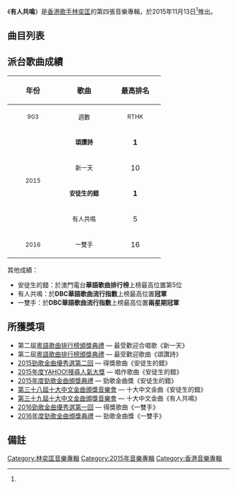 {{Album infobox | <!-- See Wikipedia:WikiProject_Albums -->
|  Name        = 有人共鳴
|  Type        = 大碟
|  Artist      = [[林奕匡|林奕匡]]
|  Cover       = Phil Lam Someone Resonance.jpg
|  Released    = 2015年11月13日<ref name="sky">[http://skymusic.com.hk/?p=56402 林 奕匡Phil Lam2015年全新個人創作大碟"有人共鳴"]{{zh-hant}}</ref>
|  Recorded    = 2014年－2015年
|  Genre       = 粵語、國語
|  Length      = 36:11
|  Label       = [[索尼音樂娛樂_(香港)|Sony Music]]
|  Last album  = [[3_(林奕匡EP)|3]]<br>（2014年）
|  This album  = '''有人共鳴'''<br>（2015年）
|  Next album  = [[小眾情人|小眾情人]]<br>（2016年）
}}

《'''有人共鳴'''》是[[香港|香港]][[歌手|歌手]][[林奕匡|林奕匡]]的第四張音樂專輯，於2015年11月13日<ref name="sky" />推出。

== 曲目列表 ==
{{tracklist
| headline = 
| total_length = 36:11
| title_width = 16%

| title1 = 安徒生的錯
| music1 = [[林奕匡|林奕匡]]
| lyrics1 = [[藍奕邦|藍奕邦]]
| arranger1 = [[Edward_Chan|Edward Chan]]
| producer1 = Edward Chan
| longnote1 = 第三主打
| length1 = 4:02

| title2 = 有人共鳴
| music2 = 林奕匡
| lyrics2 = [[林若寧|林若寧]]
| arranger2 = Edward Chan
| producer2 = Edward Chan
| longnote2 = 第四主打
| length2 = 3:38

| title3 = 頌讚詩
| music3 = 林奕匡
| lyrics3 = [[陳詠謙|陳詠謙]]
| arranger3 = Edward Chan<br>[[Cousin_Fung|Cousin Fung]]<br>[[黃兆銘|黃兆銘]]
| producer3 = Edward Chan
| longnote3 = 第一主打
| length3 = 4:00

| title4 = 不相為謀
| music4 = 林奕匡
| lyrics4 = [[林寶_(作詞家)|林寶]]
| arranger4 = Edward Chan
| producer4 = Edward Chan
| longnote4 = 
| length4 = 3:59

| title5 = 一雙手
| music5 = 林奕匡
| lyrics5 = 陳詠謙
| arranger5 = [[雷柏熹|雷柏熹]]
| producer5 = Edward Chan
| longnote5 = 第五主打
| length5 = 3:31

| title6 = 新一天
| music6 = [[Robynn_&_Kendy|Robynn & Kendy]]<br>林奕匡
| lyrics6 = 陳詠謙<br>（Rap詞：[[葉晴晴|Robynn]]）
| arranger6 = Edward Chan<br>[[李一丁|李一丁]]
| producer6 = Edward Chan<br>李一丁
| note6 = [[Robynn_&_Kendy|Robynn & Kendy]]合唱
| longnote6 = 第二主打
| length6 = 4:21

| title7 = 忘詞
| music7 = 林奕匡
| lyrics7 = [[管啟源|管啟源]]
| arranger7 = [[張學瀚|張學瀚]]
| producer7 = [[陳建騏|陳建騏]]
| note7 = 國
| longnote7 = 
| length7 = 4:02

| title8 = 跪下
| music8 = 林奕匡
| lyrics8 = [[陳樂融|陳樂融]]
| arranger8 = [[袁偉翔|袁偉翔]]
| producer8 = 陳建騏
| note8 = 國
| longnote8 = 
| length8 = 4:25

| title9 = 小眾情人
| music9 = 林奕匡<br>[[T-ma|T-ma]]
| lyrics9 = [[李怡萱|李怡萱]]
| arranger9 = Edward Chan<br>T-ma
| producer9 = 陳建騏
| note9 = 國
| longnote9 = 《Goodman》國語版
| length9 = 4:10
}}

== 派台歌曲成績 ==
{| class="wikitable"
!align="center" rowspan="2" | 年份
!align="center" rowspan="2" | 歌曲
!align="center" colspan="8" | 最高排名
|-
!width="100"|<small>903</small> !! width="100"|<small>週數</small> !! width="100"|<small>RTHK</small> !! width="100"|<small>週數</small> !! width="100"|<small>997</small> !! width="100"|<small>週數</small> !! width="100"|<small>TVB</small> !! width="100"|<small>週數</small>
|-
|align="center" rowspan="4"| <small>2015</small> ||align="center"| <small>'''頌讚詩'''</small> ||align="center"| '''1''' ||align="center"| 10 ||align="center"| '''1''' ||align="center"| 10 ||align="center"| '''1''' ||align="center"| 6 ||align="center"| '''1''' ||align="center"| 4
|-
|align="center"| <small>新一天</small> ||align="center"| 10 ||align="center"| 5 ||align="center"| 2 ||align="center"| 6 ||align="center"| 3 ||align="center"| 3 ||align="center"| - ||align="center"| -
|-
| <small>'''安徒生的錯'''</small> ||align="center"| '''1''' ||align="center"| 7 ||align="center"| '''1''' ||align="center"| 8 ||align="center"| '''1''' ||align="center"| 4 ||align="center"| '''1''' ||align="center"| 7
|-
|align="center"| <small>有人共鳴</small> ||align="center"| 5 ||align="center"| 8 ||align="center"| '''1''' ||align="center"| 7 ||align="center"| 2 ||align="center"| 5 ||align="center"| - ||align="center"| -
|-
|align="center"| <small>2016</small> ||align="center"| <small>一雙手</small> ||align="center"| 16 ||align="center"| 2 ||align="center"| '''1''' ||align="center"| 9 ||align="center"| '''1''' ||align="center"| 6 ||align="center"| '''1''' ||align="center"| 3
|}

其他成績：
*安徒生的錯：於澳門電台'''華語歌曲排行榜'''上榜最高位置第5位
*有人共鳴：於'''DBC華語歌曲流行指數'''上榜最高位置'''冠軍'''
*一雙手：於'''DBC華語歌曲流行指數'''上榜最高位置'''兩星期冠軍'''

==所獲獎項==
*第二屆[[粵語歌曲排行榜頒獎典禮|粵語歌曲排行榜頒獎典禮]] — 最受歡迎合唱歌《新一天》
*第二屆[[粵語歌曲排行榜頒獎典禮|粵語歌曲排行榜頒獎典禮]] — 最受歡迎歌曲‬《頌讚詩‬》
*[[2015年勁歌金曲優秀選第二回得獎名單|2015勁歌金曲優秀選第二回]] — 得獎歌曲‬《安徒生的錯》
*[[2015年度YAHOO!搜尋人氣大獎得獎名單|2015年度YAHOO!搜尋人氣大獎]] — 唱作歌曲‬《安徒生的錯》
*[[2015年度勁歌金曲得獎名單|2015年度勁歌金曲頒獎典禮]] — 勁歌金曲獎《安徒生的錯》
*[[第三十八屆十大中文金曲得獎名單|第三十八屆十大中文金曲頒獎音樂會]] — 十大中文金曲《安徒生的錯》
*[[第三十九屆十大中文金曲得獎名單|第三十九屆十大中文金曲頒獎音樂會]] — 十大中文金曲《有人共鳴》
*[[2016年勁歌金曲優秀選第一回得獎名單|2016勁歌金曲優秀選第一回]] — 得獎歌曲《一雙手》
*[[2016年度勁歌金曲得獎名單|2016年度勁歌金曲頒獎典禮]] — 勁歌金曲獎《一雙手》

== 備註 ==
<div class="references-small">
<references></references>
</div>

[[Category:林奕匡音樂專輯|Category:林奕匡音樂專輯]]
[[Category:2015年音樂專輯|Category:2015年音樂專輯]]
[[Category:香港音樂專輯|Category:香港音樂專輯]]